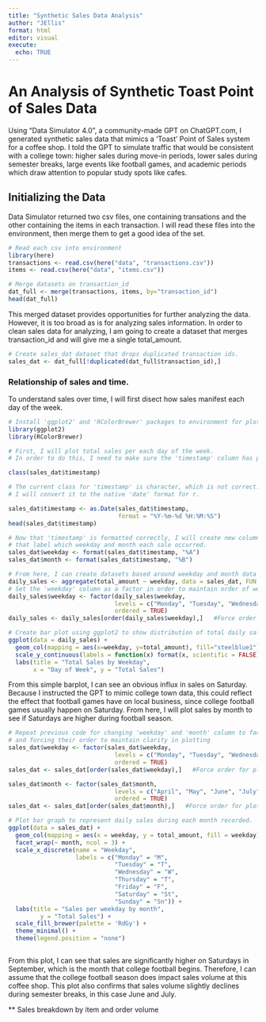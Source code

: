 ```yaml
---
title: "Synthetic Sales Data Analysis"
author: "JEllis"
format: html
editor: visual
execute:
  echo: TRUE
---
```


# An Analysis of Synthetic Toast Point of Sales Data

Using "Data Simulator 4.0", a community-made GPT on ChatGPT.com, I generated synthetic sales data that mimics a 'Toast' Point of Sales system for a coffee shop. I told the GPT to simulate traffic that would be consistent with a college town: higher sales during move-in periods, lower sales during semester breaks, large events like football games, and academic periods which draw attention to popular study spots like cafes.

## Initializing the Data

Data Simulator returned two csv files, one containing transations and the other containing the items in each transaction. I will read these files into the environment, then merge them to get a good idea of the set.

```r
# Read each csv into environment
library(here)
transactions <- read.csv(here("data", "transactions.csv"))
items <- read.csv(here("data", "items.csv"))

# Merge datasets on transaction_id
dat_full <- merge(transactions, items, by="transaction_id")
head(dat_full)
```

This merged dataset provides opportunities for further analyzing the data. However, it is too broad as is for analyzing sales information. In order to clean sales data for analyzing, I am going to create a dataset that merges transaction_id and will give me a single total_amount.

```r
# Create sales_dat dataset that drops duplicated transaction ids.
sales_dat <- dat_full[!duplicated(dat_full$transaction_id),]
```

### Relationship of sales and time.

To understand sales over time, I will first disect how sales manifest each day of the week.

```r
# Install 'ggplot2' and 'RColorBrewer' packages to environment for plotting.
library(ggplot2)
library(RColorBrewer)

# First, I will plot total sales per each day of the week. 
# In order to do this, I need to make sure the 'timestamp' column has proper formatting.

class(sales_dat$timestamp)

# The current class for 'timestamp' is character, which is not correct.
# I will convert it to the native 'date' format for r. 

sales_dat$timestamp <- as.Date(sales_dat$timestamp,
                               format = "%Y-%m-%d %H:%M:%S")
head(sales_dat$timestamp)

# Now that 'timestamp' is formatted correctly, I will create new columns  
# that label which weekday and month each sale occurred.
sales_dat$weekday <- format(sales_dat$timestamp, "%A")
sales_dat$month <- format(sales_dat$timestamp, "%B")

# From here, I can create datasets based around weekday and month data
daily_sales <- aggregate(total_amount ~ weekday, data = sales_dat, FUN = sum)
# Set the 'weekday' column as a factor in order to maintain order of weekdays.
daily_sales$weekday <- factor(daily_sales$weekday, 
                              levels = c("Monday", "Tuesday", "Wednesday", "Thursday", "Friday", "Saturday", "Sunday"),
                              ordered = TRUE)
daily_sales <- daily_sales[order(daily_sales$weekday),]   #Force order for plotting

# Create bar plot using ggplot2 to show distribution of total daily sales. 
ggplot(data = daily_sales) +
  geom_col(mapping = aes(x=weekday, y=total_amount), fill="steelblue1") +
  scale_y_continuous(labels = function(x) format(x, scientific = FALSE)) +
  labs(title = "Total Sales by Weekday",
       x = "Day of Week", y = "Total Sales")

```

From this simple barplot, I can see an obvious influx in sales on Saturday. Because I instructed the GPT to mimic college town data, this could reflect the effect that football games have on local business, since college football games usually happen on Saturday. From here, I will plot sales by month to see if Saturdays are higher during football season.

```r
# Repeat previous code for changing 'weekday' and 'month' column to factors
# and forcing their order to maintain clarity in plotting
sales_dat$weekday <- factor(sales_dat$weekday, 
                              levels = c("Monday", "Tuesday", "Wednesday", "Thursday", "Friday", "Saturday", "Sunday"),
                              ordered = TRUE)
sales_dat <- sales_dat[order(sales_dat$weekday),]   #Force order for plotting

sales_dat$month <- factor(sales_dat$month, 
                              levels = c("April", "May", "June", "July", "August", "September"),
                              ordered = TRUE)
sales_dat <- sales_dat[order(sales_dat$month),]   #Force order for plotting

# Plot bar graph to represent daily sales during each month recorded. 
ggplot(data = sales_dat) +
  geom_col(mapping = aes(x = weekday, y = total_amount, fill = weekday)) +
  facet_wrap(~ month, ncol = 3) +
  scale_x_discrete(name = "Weekday", 
                   labels = c("Monday" = "M", 
                              "Tuesday" = "T",
                              "Wednesday" = "W",
                              "Thursday" = "T",
                              "Friday" = "F",
                              "Saturday" = "St",
                              "Sunday" = "Sn")) +
  labs(title = "Sales per weekday by month",
         y = "Total Sales") +
  scale_fill_brewer(palette = 'RdGy') +
  theme_minimal() +
  theme(legend.position = "none")



```

From this plot, I can see that sales are significantly higher on Saturdays in September, which is the month that college football begins. Therefore, I can assume that the college football season does impact sales volume at this coffee shop. This plot also confirms that sales volume slightly declines during semester breaks, in this case June and July.

\*\* Sales breakdown by item and order volume
